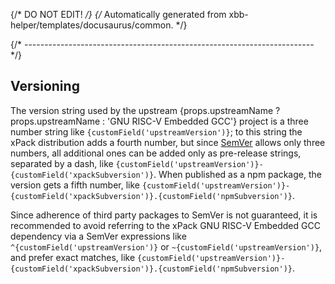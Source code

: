 {/* DO NOT EDIT! */}
{/* Automatically generated from xbb-helper/templates/docusaurus/common. */}




{/* ------------------------------------------------------------------------ */}

## Versioning

The version string used by the
upstream {props.upstreamName ? props.upstreamName : 'GNU RISC-V Embedded GCC'} project
is a three number string
like <code>{customField('upstreamVersion')}</code>;
to this string the xPack distribution adds a fourth number,
but since [SemVer](https://semver.org) allows only three numbers,
all additional ones can
be added only as pre-release strings, separated by a dash,
like <code>{customField('upstreamVersion')}-{customField('xpackSubversion')}</code>. When
published as a npm package, the version gets
a fifth number,
like <code>{customField('upstreamVersion')}-{customField('xpackSubversion')}.{customField('npmSubversion')}</code>.

Since adherence of third party packages to SemVer is not guaranteed,
it is recommended to avoid referring to the xPack GNU RISC-V Embedded GCC dependency via
a SemVer expressions
like <code>^{customField('upstreamVersion')}</code> or <code>~{customField('upstreamVersion')}</code>, and
prefer exact matches,
like <code>{customField('upstreamVersion')}-{customField('xpackSubversion')}.{customField('npmSubversion')}</code>.
